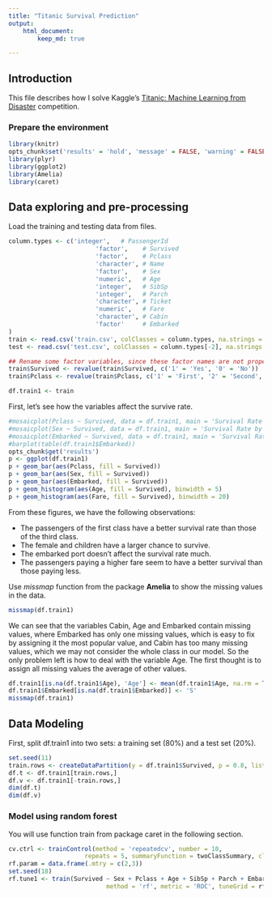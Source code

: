 ```yaml
---
title: "Titanic Survival Prediction"
output:
    html_document: 
        keep_md: true

---
```


## Introduction
This file describes how I solve Kaggle's [Titanic: Machine Learning from Disaster](https://www.kaggle.com/c/titanic) competition. 

### Prepare the environment
```r
library(knitr)
opts_chunk$set('results' = 'hold', 'message' = FALSE, 'warning' = FALSE)
library(plyr)
library(ggplot2)
library(Amelia)
library(caret)
```

## Data exploring and pre-processing

Load the training and testing data from files.
```r
column.types <- c('integer',   # PassengerId
                        'factor',    # Survived 
                        'factor',    # Pclass
                        'character', # Name
                        'factor',    # Sex
                        'numeric',   # Age
                        'integer',   # SibSp
                        'integer',   # Parch
                        'character', # Ticket
                        'numeric',   # Fare
                        'character', # Cabin
                        'factor'     # Embarked
)
train <- read.csv('train.csv', colClasses = column.types, na.strings = c('NA', ''))
test <- read.csv('test.csv', colClasses = column.types[-2], na.strings = c('NA', ''))

## Rename some factor variables, since these factor names are not proper.
train$Survived <- revalue(train$Survived, c('1' = 'Yes', '0' = 'No'))
train$Pclass <- revalue(train$Pclass, c('1' = 'First', '2' = 'Second', '3' = 'Third'))

df.train1 <- train
```

First, let's see how the variables affect the survive rate.
```r
#mosaicplot(Pclass ~ Survived, data = df.train1, main = 'Survival Rate by Passenger Class', color = TRUE)
#mosaicplot(Sex ~ Survived, data = df.train1, main = 'Survival Rate by Gender', color = TRUE)
#mosaicplot(Embarked ~ Survived, data = df.train1, main = 'Survival Rate by Ports', color = TRUE)
#barplot(table(df.train1$Embarked))
opts_chunk$get('results')
p <- ggplot(df.train1)
p + geom_bar(aes(Pclass, fill = Survived))
p + geom_bar(aes(Sex, fill = Survived))
p + geom_bar(aes(Embarked, fill = Survived))
p + geom_histogram(aes(Age, fill = Survived), binwidth = 5)
p + geom_histogram(aes(Fare, fill = Survived), binwidth = 20)
```

From these figures, we have the following observations:

* The passengers of the first class have a better survival rate than those of the third class.
* The female and children have a larger chance to survive.
* The embarked port doesn't affect the survival rate much.
* The passengers paying a higher fare seem to have a better survival than those paying less.


Use *missmap* function from the package **Amelia** to show the missing values in the data. 
```r
missmap(df.train1)
```

We can see that the variables Cabin, Age and Embarked contain missing values, where Embarked has only one missing values, which is easy to fix by assigning it the most popular value, and Cabin has too many missing values, which we may not consider the whole class in our model. So the only problem left is how to deal with the variable Age. The first thought is to assign all missing values the average of other values.
```r
df.train1[is.na(df.train1$Age), 'Age'] <- mean(df.train1$Age, na.rm = TRUE)
df.train1$Embarked[is.na(df.train1$Embarked)] <- 'S'
missmap(df.train1)
```

## Data Modeling
First, split df.train1 into two sets: a training set (80%) and a test set (20%).
```r
set.seed(11)
train.rows <- createDataPartition(y = df.train1$Survived, p = 0.8, list = FALSE)
df.t <- df.train1[train.rows,]
df.v <- df.train1[-train.rows,]
dim(df.t)
dim(df.v)
```

### Model using random forest

You will use function train from package caret in the following section.
```r
cv.ctrl <- trainControl(method = 'repeatedcv', number = 10, 
                     repeats = 5, summaryFunction = twoClassSummary, classProbs = TRUE)
rf.param = data.frame(.mtry = c(2,3))
set.seed(18)
rf.tune1 <- train(Survived ~ Sex + Pclass + Age + SibSp + Parch + Embarked, data = df.t, 
                           method = 'rf', metric = 'ROC', tuneGrid = rf.param, trControl = cv.ctrl)


```


